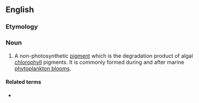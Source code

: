 ==English==

===Etymology===
{{prefix|en|phaeo|pigment}}

===Noun===
{{en-noun}}

# {{lb|en|biochemistry}} A non-photosynthetic [[pigment]] which is the degradation product of algal [[chlorophyll]] pigments. It is commonly formed during and after marine [[phytoplankton bloom]]s.

====Related terms====
* {{l|en|phaeochrome}}